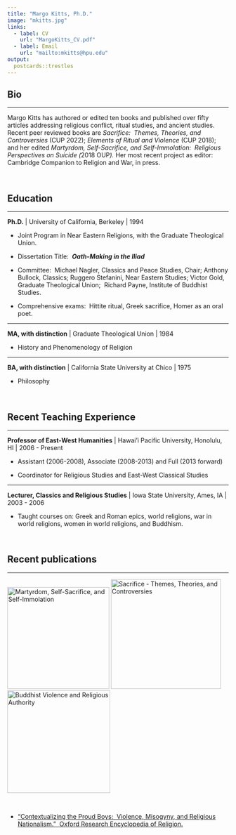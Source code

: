 ```yaml
---
title: "Margo Kitts, Ph.D."
image: "mkitts.jpg"
links:
  - label: CV
    url: "MargoKitts_CV.pdf"
  - label: Email
    url: "mailto:mkitts@hpu.edu"
output:
  postcards::trestles
---
```


## Bio

------------------------------------------------------------------------

Margo Kitts has authored or edited ten books and published over fifty articles addressing religious conflict, ritual studies, and ancient studies.  Recent peer reviewed books are *Sacrifice:  Themes, Theories, and Controversies* (CUP 2022); *Elements of Ritual and Violence* (CUP 2018); and her edited *Martyrdom, Self-Sacrifice, and Self-Immolation:  Religious Perspectives on Suicide (*2018 OUP*).* Her most recent project as editor: Cambridge Companion to Religion and War, in press.

<br>

## Education

------------------------------------------------------------------------

**Ph.D.** \| University of California, Berkeley \| 1994

-   Joint Program in Near Eastern Religions, with the Graduate Theological Union.

-   Dissertation Title:  ***Oath-Making in the Iliad***

-   Committee:  Michael Nagler, Classics and Peace Studies, Chair; Anthony Bullock, Classics; Ruggero Stefanini, Near Eastern Studies; Victor Gold, Graduate Theological Union;  Richard Payne, Institute of Buddhist Studies.

-   Comprehensive exams:  Hittite ritual, Greek sacrifice, Homer as an oral poet.

------------------------------------------------------------------------

**MA, with distinction** \| Graduate Theological Union \| 1984

-   History and Phenomenology of Religion

------------------------------------------------------------------------

**BA, with distinction** \| California State University at Chico \| 1975

-   Philosophy

<br>

## Recent Teaching Experience

------------------------------------------------------------------------

**Professor of East-West Humanities** \| Hawai'i Pacific University, Honolulu, HI \| 2006 - Present

-   Assistant (2006-2008), Associate (2008-2013) and Full (2013 forward)

-   Coordinator for Religious Studies and East-West Classical Studies

------------------------------------------------------------------------

**Lecturer, Classics and Religious Studies** \| Iowa State University, Ames, IA \| 2003 - 2006

-   Taught courses on: Greek and Roman epics, world religions, war in world religions, women in world religions, and Buddhism.

<br>

## Recent publications

------------------------------------------------------------------------

[![](./Kitts_Martyrdom_cover.jpeg "Martyrdom, Self-Sacrifice, and Self-Immolation"){width="232"}](https://global.oup.com/academic/product/martyrdom-self-sacrifice-and-self-immolation-9780190656485?cc=us&lang=en&) [![](./Kitts_Sacrifice_cover.jpeg "Sacrifice - Themes, Theories, and Controversies"){width="250"}](https://www.cambridge.org/core/elements/abs/sacrifice/9A5583880E76A99D63D36D488B62FD0C) [![](./Kitts_Buddhist_Violence.jpeg "Buddhist Violence and Religious Authority"){width="234"}](https://www.equinoxpub.com/home/buddhist-violence/)

<br>

-   ["Contextualizing the Proud Boys:  Violence, Misogyny, and Religious Nationalism."  Oxford Research Encyclopedia of Religion.](https://doi.org/10.1093/acrefore/9780199340378.013.1066)
